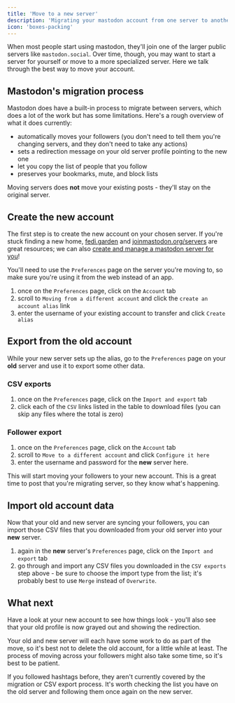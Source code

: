 ```yaml
---
title: 'Move to a new server'
description: 'Migrating your mastodon account from one server to another'
icon: 'boxes-packing'
---
```


When most people start using mastodon, they'll join one of the larger public servers like `mastodon.social`. Over time, though, you may want to start a server for yourself or move to a more specialized server. Here we talk through the best way to move your account.

## Mastodon's migration process

Mastodon does have a built-in process to migrate between servers, which does a lot of the work but has some limitations. Here's a rough overview of what it does currently:

* automatically moves your followers (you don't need to tell them you're changing servers, and they don't need to take any actions)
* sets a redirection message on your old server profile pointing to the new one
* let you copy the list of people that you follow
* preserves your bookmarks, mute, and block lists

<Info>Moving servers does **not** move your existing posts - they'll stay on the original server.</Info>

## Create the new account

The first step is to create the new account on your chosen server. If you're stuck finding a new home, [fedi.garden](https://fedi.garden) and [joinmastodon.org/servers](https://joinmastodon.org/servers) are great resources; we can also [create and manage a mastodon server for you](https://mastodon.site/mastodon-servers)!

You'll need to use the `Preferences` page on the server you're moving to, so make sure you're using it from the web instead of an app.

1. once on the `Preferences` page, click on the `Account` tab
2. scroll to `Moving from a different account` and click the `create an account alias` link
3. enter the username of your existing account to transfer and click `Create alias`

## Export from the old account

While your new server sets up the alias, go to the `Preferences` page on your **old** server and use it to export some other data.

### CSV exports

1. once on the `Preferences` page, click on the `Import and export` tab
2. click each of the `CSV` links listed in the table to download files (you can skip any files where the total is zero)

### Follower export

1. once on the `Preferences` page, click on the `Account` tab
2. scroll to `Move to a different account` and click `Configure it here`
3. enter the username and password for the **new** server here.

<Tip>This will start moving your followers to your new account. This is a great time to post that you're migrating server, so they know what's happening.</Tip>

## Import old account data

Now that your old and new server are syncing your followers, you can import those CSV files that you downloaded from your old server into your **new** server.

1. again in the **new** server's `Preferences` page, click on the `Import and export` tab
2. go through and import any CSV files you downloaded in the `CSV exports` step above - be sure to choose the import type from the list; it's probably best to use `Merge` instead of `Overwrite`.

## What next

Have a look at your new account to see how things look - you'll also see that your old profile is now grayed out and showing the redirection.

Your old and new server will each have some work to do as part of the move, so it's best not to delete the old account, for a little while at least. The process of moving across your followers might also take some time, so it's best to be patient.

<Info>If you followed hashtags before, they aren't currently covered by the migration or CSV export process. It's worth checking the list you have on the old server and following them once again on the new server.</Info>

